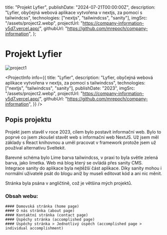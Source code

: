 
  title: "Projekt Lyfier",
  publishDate: "2024-07-21T00:00:00Z",
  description:
    "Lyfier, obyčejná webová aplikace vytvořena v nextjs, za pomocí s tailwindcss",
  technologies: ["nextjs", "tailwindcss", "sanity"],
  imgSrc: "/assets/project2.webp",
  projectUrl: "https://company-information-v5d7.vercel.app/",
  githubUrl: "https://github.com/mrepoch/company-information",
};

# Projekt Lyfier

<Image src="/assets/project2.webp" alt="project1" width={2000} height={2000} />

<ProjectInfo
  info={{
    title: "Lyfier",
    description:
      "Lyfier, obyčejná webová aplikace vytvořena v nextjs, za pomocí s tailwindcss",
    technologies: ["nextjs", "tailwindcss", "sanity"],
    publishDate: "2023",
    imgSrc: "/assets/project2.webp",
    projectUrl: "https://company-information-v5d7.vercel.app/",
    githubUrl: "https://github.com/mrepoch/company-information",
  }}
/>

## Popis projektu

Projekt jsem stavěl v roce 2023, cílem bylo postavit informační web. Bylo to poprvé co jsem zkoušel stavět web s informační web NextJS. Už jsem měl základy
s React knihovnou a uměl pracovat v framework protože jsem už používal alternativu Sveltekit.

Barevné schéma bylo Lime barva tailwindcss, v praxi to byla světle zelená barva, jako limetka. Web má blog který se ovládá přes sanity CMS.
Integrace sanity do aplikace byla nejtěžší část aplikace. Díky sanity mohou i normální uživatelé psát do blogu aniž by museli editovat kód a ani nic měnit.

Stránka byla psána v angličtině, což je většina mých projektů.

### Obsah webu:

    #### Domovská stránka (home page)
    #### O nás stránka (about page)
    #### Kontaktní stránka (contact page)
    #### Úspěchy stránka (accomplished page)
    #### Úspěchy stránka > Jednotlivý úspěch (accomplished page > individual accomplishment)
